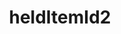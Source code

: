 ---
title: heldItemId2
description: heldItemId2
sidebar:
  label: heldItemId2
  order: 1
  badge:
    text: Outdated
    variant: caution
---